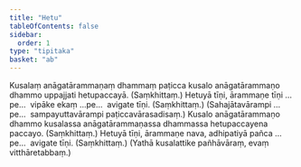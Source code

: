 ```yaml
---
title: "Hetu"
tableOfContents: false
sidebar:
  order: 1
type: "tipitaka"
basket: "ab"
---
```



<DynamicBreadcrumb />

<Division number="74">

<Paragraph number="246">
Kusalaṃ anāgatārammaṇaṃ dhammaṃ paṭicca kusalo anāgatārammaṇo dhammo uppajjati hetupaccayā. (Saṃkhittaṃ.)
</Paragraph>

<Paragraph number="247">
Hetuyā tīṇi, ārammaṇe tīṇi …pe…  vipāke ekaṃ …pe…  avigate tīṇi. (Saṃkhittaṃ.)
</Paragraph>

<Paragraph number="248">
(Sahajātavārampi …pe…  sampayuttavārampi paṭiccavārasadisaṃ.)
</Paragraph>

</Division>
<Division number="75">

<Paragraph number="249">
Kusalo anāgatārammaṇo dhammo kusalassa anāgatārammaṇassa dhammassa hetupaccayena paccayo. (Saṃkhittaṃ.)
</Paragraph>

<Paragraph number="250">
Hetuyā tīṇi, ārammaṇe nava, adhipatiyā pañca …pe…  avigate tīṇi. (Saṃkhittaṃ.)
</Paragraph>

<Paragraph number="251">
(Yathā kusalattike pañhāvāraṃ, evaṃ vitthāretabbaṃ.)
</Paragraph>
</Division>